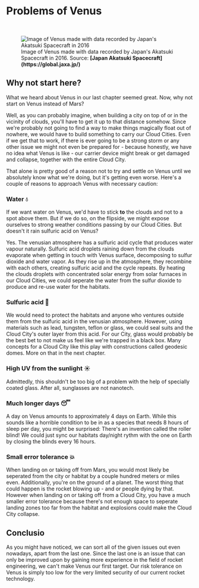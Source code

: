 
# Problems of Venus

<br/>
<figure>
<Image src={require(".//../../../resources/images/venus3.png")} alt="Image of Venus made with data recorded by Japan's Akatsuki Spacecraft in 2016" />
<figcaption>Image of Venus made with data recorded by Japan's Akatsuki Spacecraft in 2016. Source: <strong>[Japan Akatsuki Spacecraft](https://global.jaxa.jp/)</strong></figcaption>
</figure>

## Why not start here?
What we heard about Venus in our last chapter seemed great. Now, why not start on Venus instead of Mars?

Well, as you can probably imagine, when building a city on top of or in the vicinity of clouds, you'll have to get it up to that distance somehow. Since we're probably not going to find a way to make things magically
float out of nowhere, we would have to build something to carry our Cloud Cities. Even if we get that to work, if there is ever going to be a strong storm or any other issue we might not even be prepared for - because honestly, we have no idea what Venus is like - our carrier device might break or get damaged and collapse, together with the entire Cloud City. 

That alone is pretty good of a reason not to try and settle on Venus until we absolutely know what we're doing, but it's getting even worse. Here's a couple of reasons to approach Venus with necessary caution:

### Water 💧
If we want water on Venus, we'd have to stick <strong>to</strong> the clouds and not to a spot above them. But if we do so, on the flipside, we might expose ourselves to strong weather conditions passing by our Cloud Cities. But doesn't it rain sulfuric acid on Venus? 

Yes. The venusian atmosphere has a sulfuric acid cycle that produces water vapour naturally. Sulfuric acid droplets raining down from the clouds evaporate when getting in touch with Venus surface, decomposing to sulfur dioxide and water vapor. As they rise up in the atmosphere, they recombine with each others, creating sulfuric acid and the cycle repeats. By heating the clouds droplets with concentrated solar energy from solar furnaces in our Cloud Cities, we could seperate the water from the sulfur dioxide to produce and re-use water for the habitats.

### Sulfuric acid 🧪
We would need to protect the habitats and anyone who ventures outside them from the sulfuric acid in the venusian atmosphere. However, using materials such as lead, tungsten, teflon or glass, we could seal suits and the Cloud City's outer layer from this acid. For our City, glass would probably be the best bet to not make us feel like we're trapped in a black box. Many concepts for a Cloud City like this play with constructions called geodesic domes. More on that in the next chapter.

### High UV from the sunlight ☀️
Admittedly, this shouldn't be too big of a problem with the help of specially coated glass. After all, sunglasses are not nanotech.

### Much longer days 😴
A day on Venus amounts to approximately 4 days on Earth. While this sounds like a horrible condition to be in as a species that needs 8 hours of sleep per day, you might be surprised: There's an invention called the roller blind! We could just sync our habitats day/night rythm with the one on Earth by closing the blinds every 16 hours.

### Small error tolerance 💥
When landing on or taking off from Mars, you would most likely be seperated from the city or habitat by a couple hundred meters or miles even. Additionally, you're on the ground of a planet. The worst thing that could happen is the rocket blowing up - and or people dying by that. However when landing on or taking off from a Cloud City, you have a much smaller error tolerance because there's not enough space to seperate landing zones too far from the habitat and explosions could make the Cloud City collapse.

## Conclusio
As you might have noticed, we can sort all of the given issues out even nowadays, apart from the last one. Since the last one is an issue that can only be improved upon by gaining more experience in the field of rocket engineering, we can't make Venus our first target. Our risk tolerance on Venus is simply too low for the very limited security of our current rocket technology.





